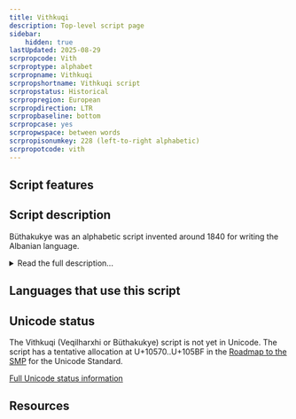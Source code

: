 ```yaml
---
title: Vithkuqi
description: Top-level script page
sidebar:
    hidden: true
lastUpdated: 2025-08-29
scrpropcode: Vith
scrproptype: alphabet
scrpropname: Vithkuqi
scrpropshortname: Vithkuqi script
scrpropstatus: Historical
scrpropregion: European
scrpropdirection: LTR
scrpropbaseline: bottom
scrpropcase: yes
scrpropwspace: between words
scrpropisonumkey: 228 (left-to-right alphabetic)
scrpropotcode: vith
---
```



## Script features

<ScriptInfo />

## Script description

Büthakukye was an alphabetic script invented around 1840 for writing the Albanian language.

<details>
<summary>Read the full description...</summary>It is sometimes called Veqilharxhi, after its inventor, Naum Veqilharxhi, or Vithkuqi, after his birthplace, the village of Vithkuq. The script was written from left to right using thirty-two characters. It is no longer used.

_This script is not currently recognized by the [ISO 15924 standard](http://www.unicode.org/iso15924/), but is included in ScriptSource for research purposes. If you have any information on this script, please add the information to this site. Your contributions can be a great help in refining and expanding the ISO 15924 standard. The [Script Encoding Initiative](http://www.linguistics.berkeley.edu/sei/) is working to support the inclusion of this script in the standard, and contributions here will support their efforts._
</details>

## Languages that use this script

<WsList script='Vith' wsMax='5' />

## Unicode status

The Vithkuqi (Veqilharxhi or Büthakukye) script is not yet in Unicode. The script has a tentative allocation at U+10570..U+105BF in the [Roadmap to the SMP](http://www.unicode.org/roadmaps/smp/) for the Unicode Standard.


[Full Unicode status information](/scrlang/unicode/vith-unicode)

## Resources

<ScriptResources detailSummary='seemore' />

